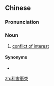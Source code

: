 ==Chinese==
{{zh-forms|s=利害冲突|type=22}}

===Pronunciation===
{{zh-pron
|m=lìhài chōng突
|cat=n
}}

===Noun===
{{zh-noun}}

# [[conflict of interest]]

====Synonyms====
* {{zh-l|利益衝突}}

{{zh-cat|Law}}

[[zh:利害衝突]]